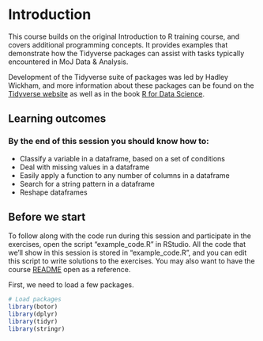 # Introduction

This course builds on the original Introduction to R training course, and covers additional programming concepts. It provides examples that demonstrate how the Tidyverse packages can assist with tasks typically encountered in MoJ Data & Analysis.

Development of the Tidyverse suite of packages was led by Hadley Wickham, and more information about these packages can be found on the [Tidyverse website](https://www.tidyverse.org/) as well as in the book [R for Data Science](https://r4ds.had.co.nz/).

## Learning outcomes

### By the end of this session you should know how to:

 - Classify a variable in a dataframe, based on a set of conditions
 - Deal with missing values in a dataframe
 - Easily apply a function to any number of columns in a dataframe
 - Search for a string pattern in a dataframe
 - Reshape dataframes


## Before we start

To follow along with the code run during this session and participate in the exercises, open the script "example_code.R" in RStudio. All the code that we'll show in this session is stored in "example_code.R", and you can edit this script to write solutions to the exercises. You may also want to have the course [README](https://github.com/moj-analytical-services/intro_r_training_extension) open as a reference.

First, we need to load a few packages.

```r
# Load packages
library(botor)
library(dplyr)
library(tidyr)
library(stringr)
```

